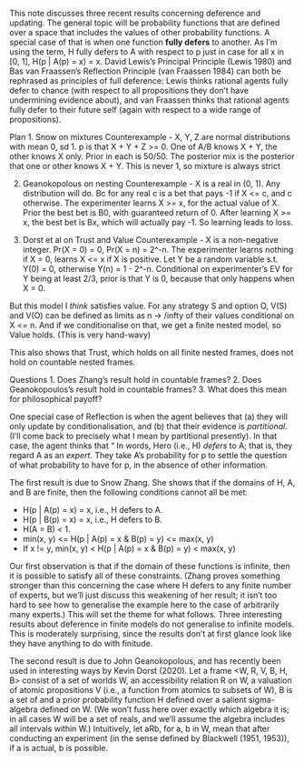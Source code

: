 This note discusses three recent results concerning deference and updating. The general topic will be probability functions that are defined over a space that includes the values of other probability functions. A special case of that is when one function **fully defers** to another. As I'm using the term, H fully defers to A with respect to p just in case for all x in [0, 1], H(p | A(p) = x) = x. David Lewis's Principal Principle (Lewis 1980) and Bas van Fraassen's Reflection Principle (van Fraassen 1984) can both be rephrased as principles of full deference: Lewis thinks rational agents fully defer to chance (with respect to all propositions they don't have undermining evidence about), and van Fraassen thinks that rational agents fully defer to their future self (again with respect to a wide range of propositions). 

Plan
1. Snow on mixtures
Counterexample - X, Y, Z are normal distributions with mean 0, sd 1. p is that X + Y + Z >= 0. One of A/B knows X + Y, the other knows X only. Prior in each is 50/50. The posterior mix is the posterior that one or other knows X + Y. This is never 1, so mixture is always strict

2. Geanokopolous on nesting
Counterexample - X is a real in (0, 1). Any distribution will do. Bc for any real c is a bet that pays -1 if X <= c, and c otherwise. The experimenter learns X >= x, for the actual value of X. Prior the best bet is B0, with guaranteed return of 0. After learning X >= x, the best bet is Bx, which will actually pay -1. So learning leads to loss.

3. Dorst et al on Trust and Value
Counterexample - X is a non-negative integer. Pr(X = 0) = 0, Pr(X = n) = 2^-n. The experimenter learns nothing if X = 0, learns X <= x if X is positive. Let Y be a random variable s.t. Y(0) = 0, otherwise Y(n) = 1 - 2^-n. Conditional on experimenter's EV for Y being at least 2/3, prior is that Y is 0, because that only happens when X = 0.

But this model I *think* satisfies value. For any strategy S and option O, V(S) and V(O) can be defined as limits as n -> /infty of their values conditional on X <= n. And if we conditionalise on that, we get a finite nested model, so Value holds. (This is very hand-wavy)

This also shows that Trust, which holds on all finite nested frames, does not hold on countable nested frames.

Questions
1. Does Zhang's result hold in countable frames?
2. Does Geanokopoulos's result hold in countable frames?
3. What does this mean for philosophical payoff?

One special case of Reflection is when the agent believes that (a) they will only update by conditionalisation, and (b) that their evidence is *partitional*. (I'll come back to precisely what I mean by partitional presently). In that case, the agent thinks that “
In words, Hero (i.e., H) *defers* to A; that is, they regard A as an *expert*. They take A's probability for p to settle the question of what probability to have for p, in the absence of other information.

The first result is due to Snow Zhang. She shows that if the domains of H, A, and B are finite, then the following conditions cannot all be met:

- H(p | A(p) = x) = x, i.e., H defers to A.
- H(p | B(p) = x) = x, i.e., H defers to B.
- H(A = B) < 1.
- min(x, y) <= H(p | A(p) = x & B(p) = y) <= max(x, y)
- If x != y, min(x, y) < H(p | A(p) = x & B(p) = y) < max(x, y)

Our first observation is that if the domain of these functions is infinite, then it is possible to satisfy all of these constraints. (Zhang proves something stronger than this concerning the case where H defers to any finite number of experts, but we'll just discuss this weakening of her result; it isn't too hard to see how to generalise the example here to the case of arbitrarily many experts.) This will set the theme for what follows. Three interesting results about deference in finite models do not generalise to infinite models. This is moderately surprising, since the results don't at first glance look like they have anything to do with finitude.

The second result is due to John Geanokopolous, and has recently been used in interesting ways by Kevin Dorst (2020). Let a frame <W, R, V, B, H, B> consist of a set of worlds W, an accessibility relation R on W, a valuation of atomic propositions V (i.e., a function from atomics to subsets of W), B is a set of and a prior probability function H defined over a salient sigma-algebra defined on W. (We won't fuss here over exactly which algebra it is; in all cases W will be a set of reals, and we'll assume the algebra includes all intervals within W.) Intuitively, let aRb, for a, b in W, mean that after conducting an experiment (in the sense defined by Blackwell (1951, 1953)), if a is actual, b is possible. 



